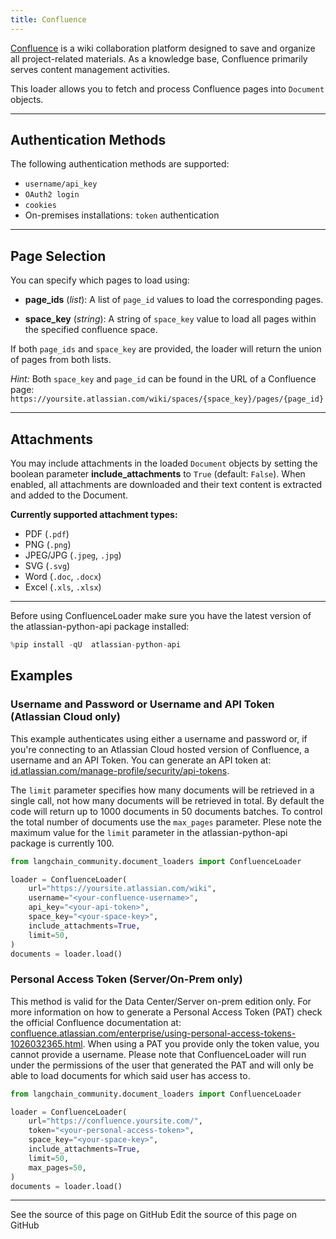 ```yaml
---
title: Confluence
---
```


[Confluence](https://www.atlassian.com/software/confluence) is a wiki collaboration platform designed to save and organize all project-related materials. As a knowledge base, Confluence primarily serves content management activities.

This loader allows you to fetch and process Confluence pages into `Document` objects.

---

## Authentication Methods

The following authentication methods are supported:

- `username/api_key`
- `OAuth2 login`
- `cookies`
- On-premises installations: `token` authentication

---

## Page Selection

You can specify which pages to load using:

- **page_ids** (*list*):
  A list of `page_id` values to load the corresponding pages.

- **space_key** (*string*):
  A string of `space_key` value to load all pages within the specified confluence space.

If both `page_ids` and `space_key` are provided, the loader will return the union of pages from both lists.

*Hint:* Both `space_key` and `page_id` can be found in the URL of a Confluence page:
`https://yoursite.atlassian.com/wiki/spaces/{space_key}/pages/{page_id}`

---

## Attachments

You may include attachments in the loaded `Document` objects by setting the boolean parameter **include_attachments** to `True` (default: `False`). When enabled, all attachments are downloaded and their text content is extracted and added to the Document.

**Currently supported attachment types:**

- PDF (`.pdf`)
- PNG (`.png`)
- JPEG/JPG (`.jpeg`, `.jpg`)
- SVG (`.svg`)
- Word (`.doc`, `.docx`)
- Excel (`.xls`, `.xlsx`)

---

Before using ConfluenceLoader make sure you have the latest version of the atlassian-python-api package installed:

```python
%pip install -qU  atlassian-python-api
```

## Examples

### Username and Password or Username and API Token (Atlassian Cloud only)

This example authenticates using either a username and password or, if you're connecting to an Atlassian Cloud hosted version of Confluence, a username and an API Token.
You can generate an API token at: [id.atlassian.com/manage-profile/security/api-tokens](https://id.atlassian.com/manage-profile/security/api-tokens).

The `limit` parameter specifies how many documents will be retrieved in a single call, not how many documents will be retrieved in total.
By default the code will return up to 1000 documents in 50 documents batches. To control the total number of documents use the `max_pages` parameter.
Plese note the maximum value for the `limit` parameter in the atlassian-python-api package is currently 100.

```python
from langchain_community.document_loaders import ConfluenceLoader

loader = ConfluenceLoader(
    url="https://yoursite.atlassian.com/wiki",
    username="<your-confluence-username>",
    api_key="<your-api-token>",
    space_key="<your-space-key>",
    include_attachments=True,
    limit=50,
)
documents = loader.load()
```

### Personal Access Token (Server/On-Prem only)

This method is valid for the Data Center/Server on-prem edition only.
For more information on how to generate a Personal Access Token (PAT) check the official Confluence documentation at: [confluence.atlassian.com/enterprise/using-personal-access-tokens-1026032365.html](https://confluence.atlassian.com/enterprise/using-personal-access-tokens-1026032365.html).
When using a PAT you provide only the token value, you cannot provide a username.
Please note that ConfluenceLoader will run under the permissions of the user that generated the PAT and will only be able to load documents for which said user has access to.

```python
from langchain_community.document_loaders import ConfluenceLoader

loader = ConfluenceLoader(
    url="https://confluence.yoursite.com/",
    token="<your-personal-access-token>",
    space_key="<your-space-key>",
    include_attachments=True,
    limit=50,
    max_pages=50,
)
documents = loader.load()
```

---

<CardGroup cols={2}>
  <Card title="View Source" icon="eye" href="https://github.com/langchain-ai/docs/blob/main/src/oss/python/integrations/document_loaders/confluence.mdx">
    See the source of this page on GitHub
  </Card>
  <Card title="Edit Source" icon="pen-to-square" href="https://github.com/langchain-ai/docs/edit/main/src/oss/python/integrations/document_loaders/confluence.mdx">
    Edit the source of this page on GitHub
  </Card>
</CardGroup>

